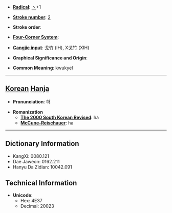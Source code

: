 * '''[[Wiktionary:Chinese radical index| Radical]]''': [[Wiktionary:Chinese radical index 丶|丶]]+1

* '''[[Wiktionary:Chinese total strokes index|Stroke number]]''': [[Wiktionary:Chinese total strokes index 2|2]]

* '''Stroke order''': 

* '''[[Wiktionary:Chinese four corner index|Four-Corner System]]''': 

* '''[[Wiktionary:Chinese Cangjie index|Cangjie input]]''': 戈竹 (IH), X戈竹 (XIH)

* '''Graphical Significance and Origin''': 

* '''Common Meaning''': kwukyel

----

== [[Korean]] [[Hanja]] ==

* '''Pronunciation''': 하

* '''Romanization'''
** '''[[The 2000 South Korean Revised Romanization|The 2000 South Korean Revised]]''': ha
** '''[[McCune-Reischauer]]''': ha

----

== Dictionary Information ==

* KangXi: 0080.121
* Dae Jaweon: 0162.211
* Hanyu Da Zidian: 10042.091

== Technical Information ==

* '''Unicode''':
** Hex: 4E37
** Decimal: 20023